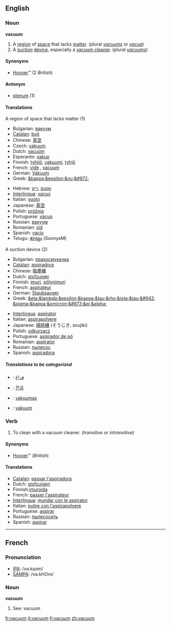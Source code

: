 ==English==

===Noun===
'''vacuum'''

# A [[region]] of [[space]] that lacks [[matter]]. (plural ''[[vacuums]]'' or ''[[vacua]]'')
# A [[suction]] [[device]], especially a [[vacuum cleaner]]. (plural ''[[vacuums]]'')

====Synonyms====
*[[Hoover]]&trade; (2 ''British'')

====Antonym====
*[[plenum]] (1)

====Translations====
;A region of space that lacks matter (1)
{{top}}
*Bulgarian: [[вакуум]] {{m}}
*[[Catalan]]: [[buit]] {{m}}
*Chinese: [[真空]]
*Czech: [[vakuum]] {{n}}
*Dutch: [[vacuüm]] {{n}}
*Esperanto: [[vakuo]]
*Finnish: [[tyhjiö]], [[vakuumi]], [[tyhjö]]
*French: [[vide]] {{m}}, [[vacuum#French|vacuum]] {{m}}
*German: [[Vakuum]] {{n}}
*Greek: [[&kappa;&epsilon;&nu;&#972;]] {{n}}
{{mid}}
*Hebrew: [[ואקום]] {{m}} ,[[ריק]] {{m}}
*[[Interlingua]]: [[vacuo]]
*Italian: [[vuoto]] {{m}}
*Japanese: [[真空]]
*Polish: [[próżnia]] {{f}}
*Portuguese: [[vácuo]] {{m}}
*Russian: [[вакуум]] {{m}}
*Romanian: [[vid]] {{n}}
*Spanish: [[vacío]] {{m}}
*Telugu: [[శూన్యం]] (SoonyaM)
{{bottom}}

;A suction device (2)
{{top}}
*Bulgarian: [[прахосмукачка]] {{f}}
*[[Catalan]]: [[aspiradora]] {{f}}
*Chinese: [[吸塵機]]
*Dutch: [[stofzuiger]] {{m}}
*Finnish: [[imuri]], [[pölynimuri]]
*French: [[aspirateur]] {{m}}
*German: [[Staubsauger]] {{m}}
*Greek: [[&eta;&lambda;&epsilon;&kappa;&tau;&rho;&iota;&tau;&#942; &sigma;&kappa;&omicron;&#973;&pi;&alpha;]] {{f}}
{{mid}}
*[[Interlingua]]: [[aspirator]]
*Italian: [[aspirapolvere]] {{m}}
*Japanese: [[掃除機]] (そうじき, soujiki)
*Polish: [[odkurzacz]] {{m}}
*Portuguese: [[aspirador de pó]] {{m}}
*Romanian: [[aspirator]] {{n}}
*Russian: [[пылесос]] {{m}}
*Spanish: [[aspiradora]] {{f}}
{{bottom}}

=====Translations to be categorized=====
{{checktrans}}
{{top}}
*{{ttbc|Arabic}}: [[فراغ]]
*{{ttbc|Korean}}: [[진공]]
*{{ttbc|Lithuanian}}: [[vakuumas]] {{m}}
{{mid}}
*{{ttbc|Norwegian}}: [[vakuum]] {{n}}
{{bottom}}

<!-- This is not an adjective - it's a noun used as a qualifier
===Verb===
'''vacuum'''
#Producing, containing, or using a [[vacuum]]. (''vacuum cleaner'', ''vacuum pump'')

====Translations====
*[[Portuguese]]: [[a]] [[vácuo]]
 -->

===Verb===
{{en-verb}}

# To clean with a vacuum cleaner.  ''(transitive or intransitive)''

====Synonyms====
*[[Hoover]]&trade; (''British'')

====Translations====
*[[Catalan]]: [[passar l'aspiradora]]
*Dutch: [[stofzuigen]]
*Finnish:[[imuroida]]
*French: [[passer l'aspirateur]]
*[[Interlingua]]: [[mundar con le aspirator]]
*Italian: [[pulire con l'aspirapolvere]]
*Portuguese: [[aspirar]]
*Russian: [[пылесосить]]
*Spanish: [[aspirar]]
----

==French==

===Pronunciation===
*[[w:IPA|IPA]]: /va.kɥɔm/
*[[w:SAMPA|SAMPA]]: /va.kHOm/

===Noun===
'''vacuum'''
# See: vacuum

[[fr:vacuum]]
[[it:vacuum]]
[[fi:vacuum]]
[[zh:vacuum]]